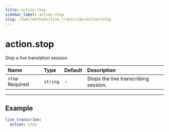 ```yaml
---
title: action.stop
sidebar_label: action.stop
slug: /swml/methods/live_transcribe/action/stop
---
```


# action.stop

Stop a live translation session.

| Name                                                  | Type     | Default | Description                          |
|:------------------------------------------------------|:---------|:--------|:-------------------------------------|
| `stop` <span className="required-arg">Required</span> | `string` | -       | Stops the live transcribing session. |


---

## **Example**

```yaml andJson
live_transcribe:
  action: stop
```
